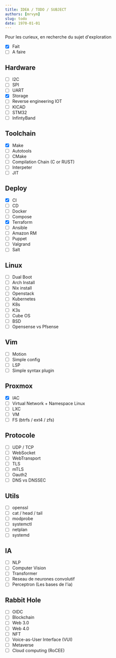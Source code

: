 ```yaml
---
title: IDEA / TODO / SUBJECT
authors: [mrvym]
slug: todo
date: 1970-01-01 
---
```


Pour les curieux, en recherche du sujet d'exploration 
<!-- truncate --> 

- [X] Fait
- [ ] A faire 

## Hardware
- [ ] I2C
- [ ] SPI
- [ ] UART
- [X] Storage
- [ ] Reverse engineering IOT
- [ ] KICAD
- [ ] STM32
- [ ] InfintyBand

## Toolchain
- [X] Make
- [ ] Autotools 
- [ ] CMake
- [ ] Compilation Chain (C or RUST)
- [ ] Interpeter
- [ ] JIT

## Deploy 
- [X] CI
- [ ] CD
- [ ] Docker 
- [ ] Compose
- [x] Terraform
- [ ] Ansible
- [ ] Amazon RM
- [ ] Puppet 
- [ ] Valgrand
- [ ] Salt

## Linux
- [ ] Dual Boot
- [ ] Arch Install
- [ ] Nix install
- [ ] Openstack
- [ ] Kubernetes
- [ ] K8s
- [ ] K3s
- [ ] Cube OS
- [ ] BSD
- [ ] Opensense vs Pfsense

## Vim 
- [ ] Motion
- [ ] Simple config
- [ ] LSP
- [ ] Simple syntax plugin

## Proxmox
- [X] IAC
- [ ] Virtual Network + Namespace Linux
- [ ] LXC
- [ ] VM
- [ ] FS (btrfs / ext4 / zfs)

## Protocole 
- [ ] UDP / TCP
- [ ] WebSocket
- [ ] WebTransport
- [ ] TLS
- [ ] mTLS
- [ ] Oauth2 
- [ ] DNS vs DNSSEC

## Utils
- [ ] openssl
- [ ] cat / head / tail 
- [ ] modprobe
- [ ] systemctl
- [ ] netplan
- [ ] systemd

## IA
- [ ] NLP
- [ ] Computer Vision
- [ ] Transformer
- [ ] Reseau de neurones convolutif
- [ ] Perceptron (Les bases de l'ia)

## Rabbit Hole
- [ ] OIDC
- [ ] Blockchain
- [ ] Web 3.0
- [ ] Web 4.0 
- [ ] NFT
- [ ] Voice-as-User Interface (VUI)
- [ ] Metaverse
- [ ] Cloud computing (RoCEE)
